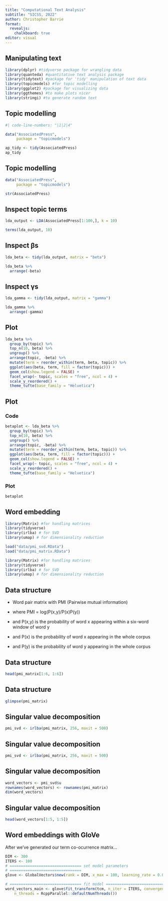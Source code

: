 ```yaml
---
title: "Computational Text Analysis"
subtitle: "SICSS, 2022"
author: Christopher Barrie
format:
  revealjs:
    chalkboard: true
editor: visual
---
```


## Manipulating text

```r
library(dplyr) #tidyverse package for wrangling data
library(quanteda) #quantitative text analysis package
library(tidytext) #package for 'tidy' manipulation of text data
library(topicmodels) #for topic modelling
library(ggplot2) #package for visualizing data
library(ggthemes) #to make plots nicer
library(stringi) #to generate random text
```

## Topic modelling

```r
#| code-line-numbers: "|1|2|4"

data("AssociatedPress", 
     package = "topicmodels")

ap_tidy <- tidy(AssociatedPress)
ap_tidy
```

## Topic modelling

```r

data("AssociatedPress", 
     package = "topicmodels")

str(AssociatedPress)
```

## Inspect topic terms

```r

lda_output <- LDA(AssociatedPress[1:100,], k = 10)

terms(lda_output, 10)
```

## Inspect βs

```r
lda_beta <- tidy(lda_output, matrix = "beta")

lda_beta %>%
  arrange(-beta)
```

## Inspect γs

```r
lda_gamma <- tidy(lda_output, matrix = "gamma")

lda_gamma %>%
  arrange(-gamma)
```

## Plot

```r

lda_beta %>%
  group_by(topic) %>%
  top_n(10, beta) %>%
  ungroup() %>%
  arrange(topic, -beta) %>%
  mutate(term = reorder_within(term, beta, topic)) %>%
  ggplot(aes(beta, term, fill = factor(topic))) +
  geom_col(show.legend = FALSE) +
  facet_wrap(~ topic, scales = "free", ncol = 4) +
  scale_y_reordered() +
  theme_tufte(base_family = "Helvetica")

```

## Plot

::: panel-tabset
### Code

```r
betaplot <- lda_beta %>%
  group_by(topic) %>%
  top_n(10, beta) %>%
  ungroup() %>%
  arrange(topic, -beta) %>%
  mutate(term = reorder_within(term, beta, topic)) %>%
  ggplot(aes(beta, term, fill = factor(topic))) +
  geom_col(show.legend = FALSE) +
  facet_wrap(~ topic, scales = "free", ncol = 4) +
  scale_y_reordered() +
  theme_tufte(base_family = "Helvetica")
```

### Plot

```r
betaplot
```
:::

## Word embedding

```r
library(Matrix) #for handling matrices
library(tidyverse)
library(irlba) # for SVD
library(umap) # for dimensionality reduction

load("data/pmi_svd.RData")
load("data/pmi_matrix.RData")
```

```r
library(Matrix) #for handling matrices
library(tidyverse)
library(irlba) # for SVD
library(umap) # for dimensionality reduction
```

## Data structure

-   Word pair matrix with PMI (Pairwise mutual information)

-   where PMI = log(P(x,y)/P(x)P(y))

-   and P(x,y) is the probability of word x appearing within a six-word window of word y

-   and P(x) is the probability of word x appearing in the whole corpus

-   and P(y) is the probability of word y appearing in the whole corpus

## Data structure

```r

head(pmi_matrix[1:6, 1:6])

```

## Data structure

```r

glimpse(pmi_matrix)

```

## Singular value decomposition

```r

pmi_svd <- irlba(pmi_matrix, 256, maxit = 500)

```

## Singular value decomposition

```r

pmi_svd <- irlba(pmi_matrix, 256, maxit = 500)

```

## Singular value decomposition

```r

word_vectors <- pmi_svd$u
rownames(word_vectors) <- rownames(pmi_matrix)
dim(word_vectors)

```

## Singular value decomposition

```r

head(word_vectors[1:5, 1:5])
```


## Word embeddings with GloVe

After we've generated our term co-ocurrence matrix...

```r

DIM <- 300
ITERS <- 100
# ================================ set model parameters
# ================================
glove <- GlobalVectors$new(rank = DIM, x_max = 100, learning_rate = 0.05)

# ================================ fit model ================================
word_vectors_main <- glove$fit_transform(tcm, n_iter = ITERS, convergence_tol = 0.001, 
    n_threads = RcppParallel::defaultNumThreads())
```